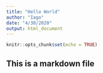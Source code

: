 ```yaml
---
title: "Hello World"
author: "Iago"
date: "4/30/2020"
output: html_document
---
```


```r
knitr::opts_chunk$set(echo = TRUE)
```

## This is a markdown file
